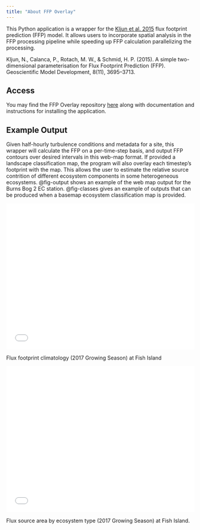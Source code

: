 ```yaml
---
title: "About FFP Overlay"
---
```


This Python application is a wrapper for the [Kljun et al. 2015](https://gmd.copernicus.org/articles/8/3695/2015/gmd-8-3695-2015.html) flux footprint prediction (FFP) model.  It allows users to incorporate spatial analysis in the FFP processing pipeline while speeding up FFP calculation parallelizing the processing. 

Kljun, N., Calanca, P., Rotach, M. W., & Schmid, H. P. (2015). A simple two-dimensional parameterisation for Flux Footprint Prediction (FFP). Geoscientific Model Development, 8(11), 3695–3713.

## Access

You may find the FFP Overlay repository [here](https://github.com/June-Skeeter/FFP_Overlay) along with documentation and instructions for installing the application.


## Example Output

Given half-hourly turbulence conditions and metadata for a site, this wrapper will calculate the FFP on a per-time-step basis, and output FFP contours over desired intervals in this web-map format.  If provided a landscape classification map, the program will also overlay each timestep's footprint with the map.  This allows the user to estimate the relative source contrition of different ecosystem components in some heterogeneous ecosystems.  @fig-output shows an example of the web map output for the Burns Bog 2 EC station.  @fig-classes gives an example of outputs that can be produced when a basemap ecosystem classification map is provided.


::: {#fig-output}

<div style="overflow: hidden;
  padding-top: 75%;
  position: relative">
  <iframe src="Example_Outputs/FishIsland_FFP_2m.html" title="Processes" scrolling="no" frameborder="0"
    style="border: 0;
   height: 100%;
   left: 0;
   position: absolute;
   top: 0;
   width: 100%;">
   <p>Your browser does not support iframes.</p>
 </iframe>
</div>

Flux footprint climatology (2017 Growing Season) at Fish Island

:::


::: {#fig-classes}

<div style="overflow: hidden;
  padding-top: 75%;
  position: relative">
  <iframe src="Example_Outputs/Summary_by_Basemap_Class.html" title="Processes" scrolling="no" frameborder="0"
    style="border: 0;
   height: 100%;
   left: 0;
   position: absolute;
   top: 0;
   width: 100%;">
   <p>Your browser does not support iframes.</p>
 </iframe>
</div>

Flux source area by ecosystem type (2017 Growing Season) at Fish Island.

:::

